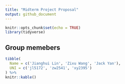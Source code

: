```yaml
---
title: "Midterm Project Proposal"
output: github_document
---
```


```r
knitr::opts_chunk$set(echo = TRUE)
library(tidyverse)
```

## Group memebers
```r
tibble(
  Name = c('Jianghui Lin', 'Zixu Wang', 'Jack Yan'),
  UNI = c('jl5172', 'zw2541', 'xy2395')
) %>% 
knitr::kable()
```

